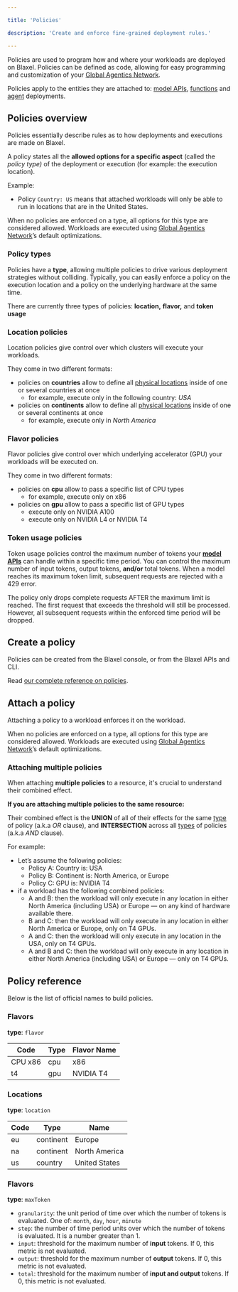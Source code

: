 ```yaml
---

title: 'Policies'

description: 'Create and enforce fine-grained deployment rules.'

---
```


Policies are used to program how and where your workloads are deployed on Blaxel. Policies can be defined as code, allowing for easy programming and customization of your [Global Agentics Network](../Infrastructure/Global-Inference-Network).

Policies apply to the entities they are attached to: [model APIs](../Models/Overview%2015347e47b1ea80f48cbcd345aafd924a), [functions](../Functions/Overview%2015347e47b1ea8038813fef14c49dfd5e) and [agent](../Agents/Overview) deployments. 

## Policies overview

Policies essentially describe rules as to how deployments and executions are made on Blaxel. 

A policy states all the **allowed options for a specific aspect** (called the *policy type)* of the deployment or execution (for example: the execution location). 

Example:

- Policy `Country: US` means that attached workloads will only be able to run in locations that are in the United States.

When no policies are enforced on a type, all options for this type are considered allowed. Workloads are executed using [Global Agentics Network](../Infrastructure/Global-Inference-Network)’s default optimizations.

### Policy types

Policies have a **type**, allowing multiple policies to drive various deployment strategies without colliding. Typically, you can easily enforce a policy on the execution location and a policy on the underlying hardware at the same time.

There are currently three types of policies: **location,** **flavor,** and **token usage**

### Location policies

Location policies give control over which clusters will execute your workloads.

They come in two different formats: 

- policies on **countries** allow to define all [physical locations](Policies) inside of one or several countries at once
    - for example, execute only in the following country: *USA*
- policies on **continents** allow to define all [physical locations](Policies) inside of one or several continents at once
    - for example, execute only in *North America*

### Flavor policies

Flavor policies give control over which underlying accelerator (GPU) your workloads will be executed on. 

They come in two different formats:

- policies on **cpu** allow to pass a specific list of CPU types
    - for example, execute only on x86
- policies on **gpu** allow to pass a specific list of GPU types
    - execute only on NVIDIA A100
    - execute only on NVIDIA L4 or NVIDIA T4

### Token usage policies

Token usage policies control the maximum number of tokens your [**model APIs**](../Models/Overview) can handle within a specific time period. You can control the maximum number of input tokens, output tokens, **and/or** total tokens. When a model reaches its maximum token limit, subsequent requests are rejected with a 429 error.

<Info>The policy only drops complete requests AFTER the maximum limit is reached. The first request that exceeds the threshold will still be processed. However, all subsequent requests within the enforced time period will be dropped.</Info>

## Create a policy

Policies can be created from the Blaxel console, or from the Blaxel APIs and CLI.

Read [our complete reference on policies](https://docs.blaxel.ai/api-reference/policies/create-or-update-policy).

## Attach a policy

Attaching a policy to a workload enforces it on the workload.

When no policies are enforced on a type, all options for this type are considered allowed. Workloads are executed using [Global Agentics Network](../Infrastructure/Global-Inference-Network)’s default optimizations.

### Attaching multiple policies

When attaching **multiple policies** to a resource, it's crucial to understand their combined effect. 

**If you are attaching multiple policies to the same resource:**

Their combined effect is the **UNION** of all of their effects for the same [type](Policies%2013847e47b1ea817daa5bcd58129a9bdb) of policy (a.k.a *OR* clause), and **INTERSECTION** across all [types](Policies) of policies (a.k.a *AND* clause).

For example:

- Let’s assume the following policies:
    - Policy A: Country is: USA
    - Policy B: Continent is: North America, or Europe
    - Policy C: GPU is: NVIDIA T4
- if a workload has the following combined policies:
    - A and B: then the workload will only execute in any location in either North America (including USA) or Europe — on any kind of hardware available there.
    - B and C: then the workload will only execute in any location in either North America or Europe, only on T4 GPUs.
    - A and C: then the workload will only execute in any location in the USA, only on T4 GPUs.
    - A and B and C: then the workload will only execute in any location in either North America (including USA) or Europe — only on T4 GPUs.

## Policy reference

Below is the list of official names to build policies.

### Flavors

**type**: `flavor`

| **Code** | **Type** | **Flavor Name** |
| --- | --- | --- |
| CPU x86 | cpu | x86 |
| t4 | gpu | NVIDIA T4 |

### Locations

**type**: `location`

| **Code** | **Type** | **Name** |
| --- | --- | --- |
| eu | continent | Europe |
| na | continent | North America |
| us | country | United States |

### Flavors

**type**: `maxToken`

- `granularity`: the unit period of time over which the number of tokens is evaluated. One of: `month`, `day`, `hour`, `minute`
- `step`: the number of time period units over which the number of tokens is evaluated. It is a number greater than 1.
- `input`: threshold for the maximum number of **input** tokens. If 0, this metric is not evaluated.
- `output`: threshold for the maximum number of **output** tokens. If 0, this metric is not evaluated.
- `total`: threshold for the maximum number of **input and output** tokens. If 0, this metric is not evaluated.